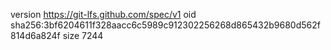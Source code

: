 version https://git-lfs.github.com/spec/v1
oid sha256:3bf6204611f328aacc6c5989c912302256268d865432b9680d562f814d6a824f
size 7244
